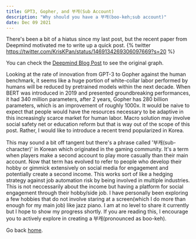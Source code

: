 ```yaml
---
title: GPT3, Gopher, and 부캐(Sub Account)
description: "Why should you have a 부캐(boo-keh;sub account)"
date: Dec 09 2021
---
```


There's been a bit of a hiatus since my last post, but the recent paper from Deepmind motivated me to write up a quick post.
{% twitter https://twitter.com/KrisKPan/status/1469134269306097669?s=20  %}

You can check the [Deepmind Blog Post](https://deepmind.com/blog/article/language-modelling-at-scale) to see the original graph.

Looking at the rate of innovation from GPT-3 to Gopher against the human benchmark, it seems like a huge portion of white-collar labor performed by humans will be reduced by pretrained models within the next decade. When BERT was introduced in 2019 and presented groundbreaking performances, it had 340 million parameters, after 2 years, Gopher has 280 billion parameters, which is an improvement of roughly 1000x.
It would be naive to expect that people would have the resources necessary to be adaptive in this increasingly scarce market for human labor. Macro solution
may involve social safety net or education reform but that is way out of the scope of this post. Rather, I would like to introduce a recent trend popularized in
Korea.

This may sound a bit off tangent but there's a phrase called '부캐(sub-character)' in Korean which originated in the gaming community.
It's a term when players make a second account to play more casually than their main account. Now that term has evolved to refer to 
people who develop their hobby or gimmick extensively on social media for engagement and potentially create a second income. 
This works sort of like a hedging strategy against job automation risk by being involved in multiple industries. This is not neccessarily about
the income but having a platform for social engagement through their hobby/side job.
I have personally been exploring a few hobbies that do not involve staring at a screen(which I do more than enough for my main job) like jazz piano. 
I am at no level to share it currently but I hope to show my progress shortly. If you are reading this, I encourage you to actively explore in
creating a 부캐(pronounced as boo-keh).

Go back [home](/).
